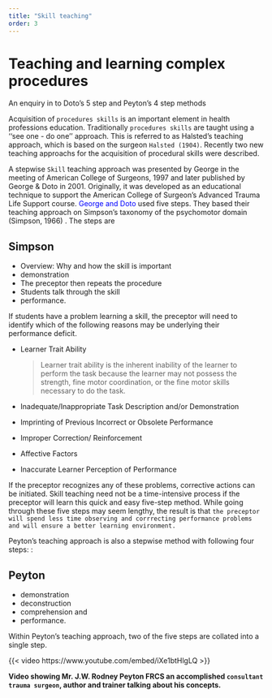 ```yaml
---
title: "Skill teaching"
order: 3
---
```


# Teaching and learning complex procedures {#sec-teaching-and-learning-complex-procedures}

::: callout-tip
An enquiry in to Doto's 5 step and Peyton's 4 step methods
:::

Acquisition of `procedures skills` is an important element in health professions education. Traditionally `procedures skills` are taught using a ‘‘see one - do one’’ approach. This is referred to as Halsted’s teaching approach, which is based on the surgeon `Halsted (1904)`. Recently two new teaching approachs for the acquisition of procedural skills were described.

A stepwise `Skill` teaching approach was presented by George in the meeting of American College of Surgeons, 1997 and later published by George & Doto in 2001. Originally, it was developed as an educational technique to support the American College of Surgeon’s Advanced Trauma Life Support course. [George and Doto]{style="color: blue"} used five steps. They based their teaching approach on Simpson’s taxonomy of the psychomotor domain (Simpson, 1966) . The steps are

::: callout-note
## Simpson

-   Overview: Why and how the skill is important
-   demonstration
-   The preceptor then repeats the procedure
-   Students talk through the skill
-   performance.
:::

If students have a problem learning a skill, the preceptor will need to identify which of the following reasons may be underlying their performance deficit.

-   Learner Trait Ability

    > Learner trait ability is the inherent inability of the learner to perform the task because the learner may not possess the strength, fine motor coordination, or the fine motor skills necessary to do the task.

-   Inadequate/Inappropriate Task Description and/or Demonstration

-   Imprinting of Previous Incorrect or Obsolete Performance

-   Improper Correction/ Reinforcement

-   Affective Factors

-   Inaccurate Learner Perception of Performance

If the preceptor recognizes any of these problems, corrective actions can be initiated. Skill teaching need not be a time-intensive process if the preceptor will learn this quick and easy five-step method. While going through these five steps may seem lengthy, the result is that `the preceptor will spend less time observing and corrrecting performance problems and will ensure a better learning environment.`

Peyton’s teaching approach is also a stepwise method with following four steps: :

::: callout-note
## Peyton

-   demonstration
-   deconstruction
-   comprehension and
-   performance.
:::

Within Peyton’s teaching approach, two of the five steps are collated into a single step.

{{< video https://www.youtube.com/embed/iXe1btHlgLQ >}}

**Video showing Mr. J.W. Rodney Peyton FRCS an accomplished `consultant trauma surgeon`, author and trainer talking about his concepts.**
